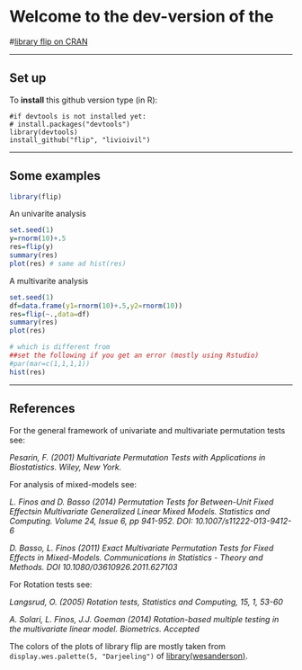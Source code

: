 
# Welcome to the dev-version of the 

#[library flip on CRAN](http://cran.r-project.org/web/packages/flip/index.html)


* * *

## Set up

To **install** this github version type (in R):

    #if devtools is not installed yet: 
    # install.packages("devtools") 
    library(devtools)
    install_github("flip", "livioivil")


* * *

## Some examples

```r
library(flip)
```

An univarite analysis
```r
set.seed(1)
y=rnorm(10)+.5
res=flip(y)
summary(res)
plot(res) # same ad hist(res)
```


A multivarite analysis
```r
set.seed(1)
df=data.frame(y1=rnorm(10)+.5,y2=rnorm(10))
res=flip(~.,data=df)
summary(res)
plot(res) 
```


```r
# which is different from
##set the following if you get an error (mostly using Rstudio)
#par(mar=c(1,1,1,1))
hist(res)
```


* * *

## References

For the general framework of univariate and multivariate permutation tests see: 

*Pesarin, F. (2001) Multivariate Permutation Tests with Applications in Biostatistics. Wiley, New York.*


For analysis of mixed-models see:

*L. Finos and D. Basso (2014) Permutation Tests for Between-Unit Fixed Effectsin Multivariate Generalized Linear Mixed Models. Statistics and Computing. Volume 24, Issue 6, pp 941-952. DOI: 10.1007/s11222-013-9412-6*

*D. Basso, L. Finos (2011) Exact Multivariate Permutation Tests for Fixed Effects in Mixed-Models. Communications in Statistics - Theory and Methods. DOI 10.1080/03610926.2011.627103*


For Rotation tests see: 

*Langsrud, O. (2005) Rotation tests, Statistics and Computing, 15, 1, 53-60*

*A. Solari, L. Finos, J.J. Goeman (2014) Rotation-based multiple testing in the multivariate linear model. Biometrics. Accepted*


The colors of the plots of library flip are mostly taken from `display.wes.palette(5, "Darjeeling")` of [library(wesanderson)](https://github.com/karthik/wesanderson).